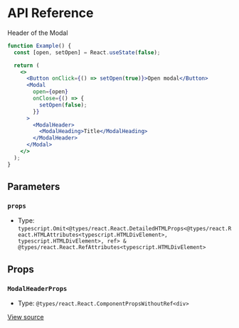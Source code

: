 # API Reference

Header of the Modal

```jsx
function Example() {
  const [open, setOpen] = React.useState(false);

  return (
    <>
      <Button onClick={() => setOpen(true)}>Open modal</Button>
      <Modal
        open={open}
        onClose={() => {
          setOpen(false);
        }}
      >
        <ModalHeader>
          <ModalHeading>Title</ModalHeading>
        </ModalHeader>
      </Modal>
    </>
  );
}
```

## Parameters

### `props`

- Type: `typescript.Omit<@types/react.React.DetailedHTMLProps<@types/react.React.HTMLAttributes<typescript.HTMLDivElement>, typescript.HTMLDivElement>, ref> & @types/react.React.RefAttributes<typescript.HTMLDivElement>`

## Props

### `ModalHeaderProps`

- Type: `@types/react.React.ComponentPropsWithoutRef<div>`

[View source](https://github.com/vtex/shoreline/blob/be289703d/packages/components/src/modal/modal-header.tsx#L32)
